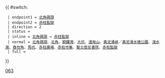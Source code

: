 {{ #switch: {{{format|}}}
  | endpoint1 = [[北角碼頭公共運輸交匯處|北角碼頭]]
  | endpoint2 = [[赤柱監獄]]
  | direction = 2
  | status = {{HK Bus Status|NoH}}
  | inline = [[北角碼頭公共運輸交匯處|北角碼頭]] ↔ [[赤柱監獄]]
  | normal = [[北角碼頭公共運輸交匯處|北角碼頭]]、[[北角]]、[[銅鑼灣]]、[[大坑 (香港)|大坑]]、[[渣甸山]]、[[黃泥涌峽]]／[[黃泥涌水塘公園]]、[[淺水灣]]、[[舂坎角]]、[[馬坑]]、[[馬坑邨公共運輸交匯處|赤柱廣場]]、[[赤柱市集巴士總站|赤柱市集]]、[[聖士提反書院]]、[[赤柱監獄]]
  | full =
}}<noinclude>[[Category:新巴路線模板|063]]</noinclude>